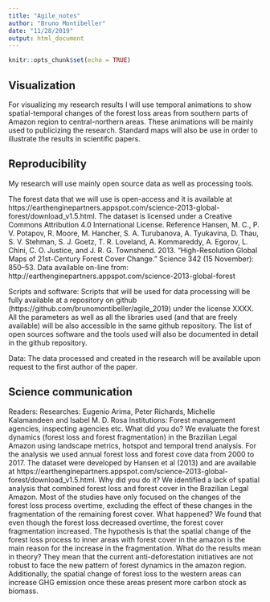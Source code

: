 ```yaml
---
title: "Agile_notes"
author: "Bruno Montibeller"
date: "11/28/2019"
output: html_document
---
```


```r
knitr::opts_chunk$set(echo = TRUE)
```

## Visualization

For visualizing my research results I will use temporal animations to show spatial-temporal changes of the forest loss areas from southern parts of Amazon region to central-northern areas. These animations will be mainly used to publicizing the research.
Standard maps will also be use in order to illustrate the results in scientific papers.


## Reproducibility

My research will use mainly open source data as well as processing tools. 

The forest data that we will use is open-access and it is available at https://earthenginepartners.appspot.com/science-2013-global-forest/download_v1.5.html. The dataset is licensed under a Creative Commons Attribution 4.0 International License. 
Reference
Hansen, M. C., P. V. Potapov, R. Moore, M. Hancher, S. A. Turubanova, A. Tyukavina, D. Thau, S. V. Stehman, S. J. Goetz, T. R. Loveland, A. Kommareddy, A. Egorov, L. Chini, C. O. Justice, and J. R. G. Townshend. 2013. “High-Resolution Global Maps of 21st-Century Forest Cover Change.” Science 342 (15 November): 850–53. Data available on-line from: http://earthenginepartners.appspot.com/science-2013-global-forest 

Scripts and software: Scripts that will be used for data processing will be fully available at a repository on github (https://github.com/brunomontibeller/agile_2019) under the license XXXX. All the parameters as well as all the libraries used (and that are freely available) will be also accessible in the same github repository. The list of open sources software and the tools used will also be documented in detail in the github repository. 

Data: The data processed and created in the research will be available upon request to the first author of the paper. 




## Science communication

Readers: 
Researches: Eugenio Arima, Peter Richards, Michelle Kalamandeen and Isabel M. D. Rosa
Institutions: Forest management agencies, inspecting agencies etc. 
What did you do?
We evaluate the forest dynamics (forest loss and forest fragmentation) in the Brazilian Legal Amazon using landscape metrics, hotspot and temporal trend analysis. For the analysis we used annual forest loss and forest cove data from 2000 to 2017. The dataset were developed by Hansen et al (2013) and are available at https://earthenginepartners.appspot.com/science-2013-global-forest/download_v1.5.html. 
Why did you do it? 
We identified a lack of spatial analysis that combined forest loss and forest cover in the Brazilian Legal Amazon. Most of the studies have only focused on the changes of the forest loss process overtime, excluding the effect of these changes in the fragmentation of the remaining forest cover. 
What happened?
We found that even though the forest loss decreased overtime, the forest cover fragmentation increased. The hypothesis is that the spatial change of the forest loss process to inner areas with forest cover in the amazon is the main reason for the increase in the fragmentation.
What do the results mean in theory? 
They mean that the current anti-deforestation initiatives are not robust to face the new pattern of forest dynamics in the amazon region. Additionally, the spatial change of forest loss to the western areas can increase GHG emission once these areas present more carbon stock as biomass. 

